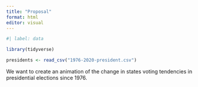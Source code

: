 ```yaml
---
title: "Proposal"
format: html
editor: visual
---
```


```r
#| label: data

library(tidyverse)

presidents <- read_csv("1976-2020-president.csv")

```

We want to create an animation of the change in states voting tendencies in presidential elections since 1976.
